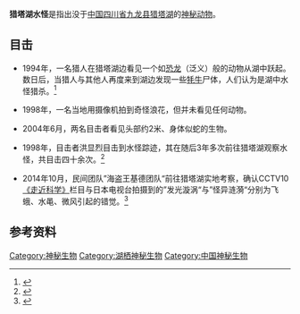 '''猎塔湖水怪'''是指出没于[[中國|中国]][[四川省|四川省]][[九龙县|九龙县]][[猎塔湖|猎塔湖]]的[[神秘生物列表|神秘动物]]。

== 目击 ==
*1994年，一名猎人在猎塔湖边看见一个如[[恐龙|恐龙]]（泛义）般的动物从湖中跃起。数日后，当猎人与其他人再度来到湖边发现一些[[牦牛|牦牛]]尸体，人们认为是湖中水怪猎杀。<ref>{{Cite web|url=http://mt.sohu.com/20160701/n457365619.shtml|title=揭秘猎塔湖水怪之谜|accessdate=2017|author=|date=2016|publisher=|archive-date=2017-04-02|archive-url=https://web.archive.org/web/20170402081044/http://mt.sohu.com/20160701/n457365619.shtml|dead-url=no}}</ref>

*1998年，一名当地用摄像机拍到奇怪浪花，但并未看见任何动物。

*2004年6月，两名目击者看见头部约2米、身体似蛇的生物。

*1998年，目击者洪显烈目击到水怪踪迹，其在随后3年多次前往猎塔湖观察水怪，共目击四十余次。<ref>{{Cite web|url=http://news.sohu.com/32/70/news208497032.shtml|title=四川猎塔湖水怪调查 寻水怪为实现人生价值|accessdate=2017|author=|date=2003年4月15日|publisher=|archive-date=2017年4月2日|archive-url=https://web.archive.org/web/20170402081140/http://news.sohu.com/32/70/news208497032.shtml|dead-url=no}}</ref>

*2014年10月，民间团队”海盗王基德团队“前往猎塔湖实地考察，确认CCTV10[[走近科学|《走近科学》]]栏目与日本电视台拍摄到的”发光漩涡“与”怪异涟漪“分别为飞蛾、水黾、微风引起的错觉。<ref>{{Cite web|url=http://science.china.com.cn/2015-01/27/content_7643132.htm|title=LOFTER摄影师揭开猎塔湖水怪谜团|accessdate=2017|author=|date=2015|publisher=|archive-date=2017-04-01|archive-url=https://web.archive.org/web/20170401232935/http://science.china.com.cn/2015-01/27/content_7643132.htm|dead-url=no}}</ref>

== 参考资料 ==
<references />
[[Category:神秘生物|Category:神秘生物]]
[[Category:湖栖神秘生物|Category:湖栖神秘生物]]
[[Category:中国神秘生物|Category:中国神秘生物]]
{{神秘动物学|state=collapsed}}
